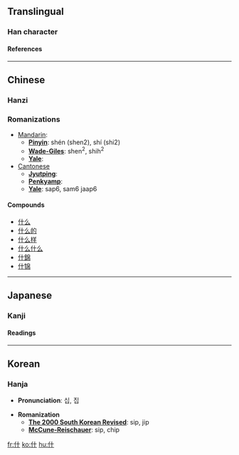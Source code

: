 ==Translingual==
===Han character===
{{Han char|rad=人|as=02|sn=4|so=|four=2420<sub>0</sub>|canj=人十 (OJ)|cmean=file of ten soldiers}}
====References====
{{Han ref|kx=0091.060|dkj=00348|dj=0192.060|hdz=10108.020|uh=4EC0|ud=20160|bh=A4B0|bd=42160}}

----
==Chinese==
===Hanzi===


===Romanizations===
* [[Mandarin]]:
** '''[[Pinyin]]''': shén (shen2), shí (shi2)
** '''[[Wade-Giles]]''': shen<sup>2</sup>, shih<sup>2</sup>
** '''[[Yale]]''': 
*[[Cantonese]]
**'''[[Jyutping]]''':
**'''[[Penkyamp]]''': 
**'''[[Yale]]''': sap6, sam6 jaap6

====Compounds====
*[[什么]]
*[[什么的]]
*[[什么样]]
*[[什么什么]]
*[[什錦]]
*[[什锦]]


----
==Japanese==
===Kanji===


{{ja-kanji|grade=|rs=人02|simple=}}
====Readings====
{{ja-readings|on=[[しゅう]] (shū), [[じゅう]] (jū)|kun=[[くみ]] (kumi), [[とお]] (too), [[まじる]] (majiru)}}


----
==Korean==
===Hanja===

* '''Pronunciation''': 십, 집

* '''Romanization'''
** '''[[The 2000 South Korean Revised Romanization|The 2000 South Korean Revised]]''': sip, jip
** '''[[McCune-Reischauer]]''': sip, chip


[[fr:什]]
[[ko:什]]
[[hu:什]]